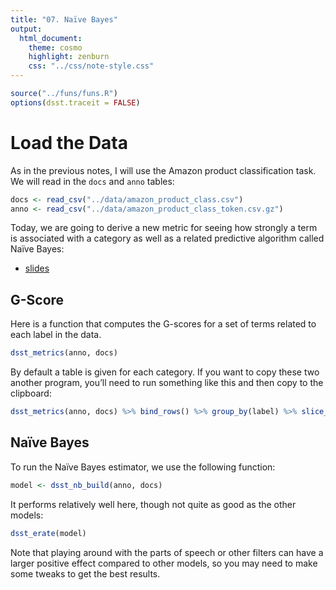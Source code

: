 ```yaml
---
title: "07. Naïve Bayes"
output:
  html_document:
    theme: cosmo
    highlight: zenburn
    css: "../css/note-style.css"
---
```


```r
source("../funs/funs.R")
options(dsst.traceit = FALSE)
```

# Load the Data

As in the previous notes, I will use the Amazon product classification task.
We will read in the `docs` and `anno` tables:

```r
docs <- read_csv("../data/amazon_product_class.csv")
anno <- read_csv("../data/amazon_product_class_token.csv.gz")
```

Today, we are going to derive a new metric for seeing how strongly a term is
associated with a category as well as a related predictive algorithm called
Naïve Bayes:

- [slides](../extra/naive_bayes.pdf)

## G-Score

Here is a function that computes the G-scores for a set of terms related to
each label in the data.

```r
dsst_metrics(anno, docs)
```

By default a table is given for each category. If you want to copy these two
another program, you'll need to run something like this and then copy to the
clipboard:

```r
dsst_metrics(anno, docs) %>% bind_rows() %>% group_by(label) %>% slice_head(n = 10)
```

## Naïve Bayes

To run the Naïve Bayes estimator, we use the following function:

```r
model <- dsst_nb_build(anno, docs)
```

It performs relatively well here, though not quite as good as the other models:

```r
dsst_erate(model)
```

Note that playing around with the parts of speech or other filters can have a
larger positive effect compared to other models, so you may need to make some
tweaks to get the best results.
